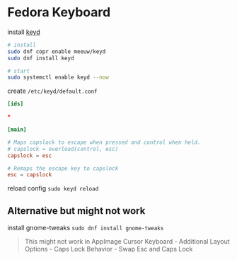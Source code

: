 # Fedora Keyboard

install [keyd](https://github.com/rvaiya/keyd)

```bash
# install
sudo dnf copr enable meeuw/keyd
sudo dnf install keyd

# start
sudo systemctl enable keyd --now
```

create `/etc/keyd/default.conf`

```conf copy
[ids]

*

[main]

# Maps capslock to escape when pressed and control when held.
# capslock = overload(control, esc)
capslock = esc

# Remaps the escape key to capslock
esc = capslock
```

reload config `sudo keyd reload`


## Alternative but might not work

install gnome-tweaks `sudo dnf install gnome-tweaks`

> This might not work in AppImage Cursor
> Keyboard - Additional Layout Options - Caps Lock Behavior - Swap Esc and Caps Lock
